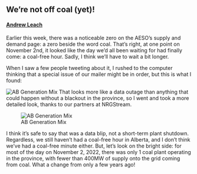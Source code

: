## We're not off coal (yet)!
#### [Andrew Leach](https://ca.linkedin.com/in/leach-econ)

Earlier this week, there was a noticeable zero on the AESO's supply and demand page: a zero beside the word coal. That's right, at one point 
on November 2nd, it looked like the day we'd all been waiting for had finally come: a coal-free hour. Sadly, I think we'll have to wait a bit longer. 

When I saw a few people tweeting about it, I rushed to the computer thinking that a special issue of our mailer might be in order, but this is what I found:

![AB Generation Mix](no_coal.png){width=1400,height=700}
That looks more like a data outage than anything that could happen without a blackout in the province, so I went and took a more detailed look, thanks to our partners at NRGStream.

![AB Generation Mix](gn1.png){width=1400,height=700}

I think it's safe to say that was a data blip, not a short-term plant shutdown. Regardless, we still haven't had a coal-free hour in Alberta, and I don't think we've had a coal-free minute either. But, let's look on the bright side: for most of the day on November 2, 2022, there was only 1 coal plant operating in the province, with fewer than 400MW of supply onto the grid coming from coal. What a change from only a few years ago!
